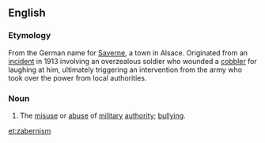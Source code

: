 ==English==

===Etymology===
From the German name for [[Wikipedia:Saverne|Saverne]], a town in Alsace. Originated from an [[Wikipedia:Saverne Affair|incident]] in 1913 involving an overzealous soldier who wounded a [[cobbler]] for laughing at him, ultimately triggering an intervention from the army who took over the power from local authorities.

===Noun===
{{en-noun|-}}

# {{obsolete}} The [[misuse]] or [[abuse]] of [[military]] [[authority]]; [[bullying]].

[[et:zabernism]]